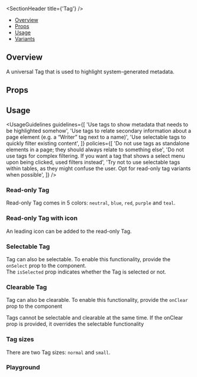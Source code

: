 
<Meta of={TagStories} />

<SectionHeader title={'Tag'} />

- [Overview](#overview)
- [Props](#props)
- [Usage](#usage)
- [Variants](#variants)

## Overview

A universal Tag that is used to highlight system-generated metadata.

## Props

<ArgTypes of={Tag} />

## Usage

<UsageGuidelines
  guidelines={[
    'Use tags to show metadata that needs to be highlighted somehow',
    'Use tags to relate secondary information about a page element (e.g. a “Writer” tag next to a name)',
    'Use selectable tags to quickly filter existing content',
  ]}
  policies={[
    'Do not use tags as standalone elements in a page; they should always relate to something else',
    'Do not use tags for complex filtering. If you want a tag that shows a select menu upon being clicked, used filters instead',
    'Try not to use selectable tags within tables, as they might confuse the user. Opt for read-only tag variants when possible',
  ]}
/>

<SubsectionHeader title="Variants" />

### Read-only Tag

Read-only Tag comes in 5 colors: `neutral`, `blue`, `red`, `purple` and `teal`.

<Canvas of={TagStories.ReadOnlyTag} />

### Read-only Tag with icon

An leading icon can be added to the read-only Tag.

<Canvas of={TagStories.ReadOnlyTagWithIcon} />

### Selectable Tag

Tag can also be selectable. To enable this functionality, provide the `onSelect` prop to the component.<br/>
The `isSelected` prop indicates whether the Tag is selected or not.

<Canvas of={TagStories.SelectableTag} />

### Clearable Tag

Tag can also be clearable. To enable this functionality, provide the `onClear` prop to the component

<Tip>
  Tags cannot be selectable and clearable at the same time. If the onClear prop is provided, it
  overrides the selectable functionality
</Tip>

<Canvas of={TagStories.ClearableTag} />

### Tag sizes

There are two Tag sizes: `normal` and `small`.

<Canvas of={TagStories.TagSizes} />

### Playground

<Canvas of={TagStories.Playground} />
